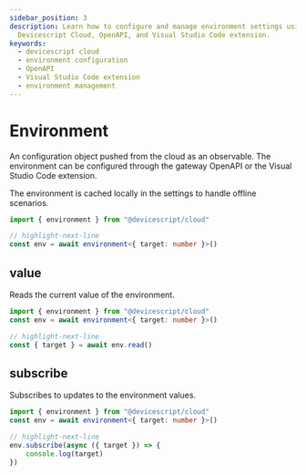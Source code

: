 ```yaml
---
sidebar_position: 3
description: Learn how to configure and manage environment settings using
  Devicescript Cloud, OpenAPI, and Visual Studio Code extension.
keywords:
  - devicescript cloud
  - environment configuration
  - OpenAPI
  - Visual Studio Code extension
  - environment management
---
```

# Environment

An configuration object pushed from the cloud as an observable. The environment can be configured
through the gateway OpenAPI or the Visual Studio Code extension.

The environment is cached locally in the settings to handle offline scenarios.

```ts
import { environment } from "@devicescript/cloud"

// highlight-next-line
const env = await environment<{ target: number }>()
```

## value

Reads the current value of the environment.

```ts
import { environment } from "@devicescript/cloud"
const env = await environment<{ target: number }>()

// highlight-next-line
const { target } = await env.read()
```

## subscribe

Subscribes to updates to the environment values.

```ts
import { environment } from "@devicescript/cloud"
const env = await environment<{ target: number }>()

// highlight-next-line
env.subscribe(async ({ target }) => {
    console.log(target)
})
```
